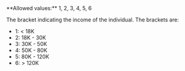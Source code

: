 <ParamField body="IncomeRange" type="integer" >     
**Allowed values:** 1, 2, 3, 4, 5, 6

The bracket indicating the income of the individual. The brackets are:  
- 1: < 18K  
- 2: 18K - 30K  
- 3: 30K - 50K  
- 4: 50K - 80K  
- 5: 80K - 120K  
- 6: > 120K  
</ParamField>
